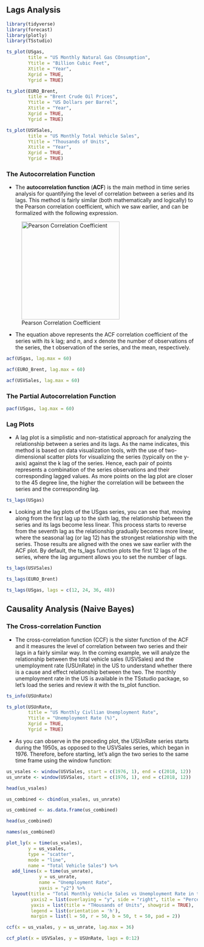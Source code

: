 ## Lags Analysis

```r
library(tidyverse)
library(forecast)
library(plotly)
library(TSstudio)
```

```r
ts_plot(USgas,
        title = "US Monthly Natural Gas COnsumption",
        Ytitle = "Billion Cubic Feet",
        Xtitle = "Year",
        Xgrid = TRUE,
        Ygrid = TRUE)
```

```r
ts_plot(EURO_Brent,
        title = "Brent Crude Oil Prices",
        Ytitle = "US Dollars per Barrel",
        Xtitle = "Year",
        Xgrid = TRUE,
        Ygrid = TRUE)
```

```r
ts_plot(USVSales,
        title = "US Monthly Total Vehicle Sales",
        Ytitle = "Thousands of Units",
        Xtitle = "Year",
        Xgrid = TRUE,
        Ygrid = TRUE)
```

### The Autocorrelation Function

-   The **autocorrelation function** (**ACF**) is the main method in time series analysis for quantifying the level of correlation between a series and its lags. This method is fairly similar (both mathematically and logically) to the Pearson correlation coefficient, which we saw earlier, and can be formalized with the following expression.

![Pearson Correlation Coefficient](images/pearson%20correlation.png){width="258"}

-   The equation above represents the ACF correlation coefficient of the series with its k lag; and n, and x denote the number of observations of the series, the t observation of the series, and the mean, respectively.

```r
acf(USgas, lag.max = 60)
```

```r
acf(EURO_Brent, lag.max = 60)
```

```r
acf(USVSales, lag.max = 60)
```

### The Partial Autocorrelation Function

```r
pacf(USgas, lag.max = 60)
```

### Lag Plots

-   A lag plot is a simplistic and non-statistical approach for analyzing the relationship between a series and its lags. As the name indicates, this method is based on data visualization tools, with the use of two-dimensional scatter plots for visualizing the series (typically on the y-axis) against the k lag of the series. Hence, each pair of points represents a combination of the series observations and their corresponding lagged values. As more points on the lag plot are closer to the 45 degree line, the higher the correlation will be between the series and the corresponding lag.

```r
ts_lags(USgas)
```

-   Looking at the lag plots of the USgas series, you can see that, moving along from the first lag up to the sixth lag, the relationship between the series and its lags become less linear. This process starts to reverse from the seventh lag as the relationship gradually becomes more linear, where the seasonal lag (or lag 12) has the strongest relationship with the series. Those results are aligned with the ones we saw earlier with the ACF plot. By default, the ts_lags function plots the first 12 lags of the series, where the lag argument allows you to set the number of lags.

```r
ts_lags(USVSales)
```

```r
ts_lags(EURO_Brent)
```

```r
ts_lags(USgas, lags = c(12, 24, 36, 48))
```

## Causality Analysis (Naive Bayes)

### The Cross-correlation Function

-   The cross-correlation function (CCF) is the sister function of the ACF and it measures the level of correlation between two series and their lags in a fairly similar way. In the coming example, we will analyze the relationship between the total vehicle sales (USVSales) and the unemployment rate (USUnRate) in the US to understand whether there is a cause and effect relationship between the two. The monthly unemployment rate in the US is available in the TSstudio package, so let's load the series and review it with the ts_plot function.

```r
ts_info(USUnRate)
```

```r
ts_plot(USUnRate,
        title = "US Monthly Civllian Unemployment Rate",
        Ytitle = "Unemployment Rate (%)",
        Xgrid = TRUE,
        Ygrid = TRUE)
```

-   As you can observe in the preceding plot, the USUnRate series starts during the 1950s, as opposed to the USVSales series, which began in 1976. Therefore, before starting, let's align the two series to the same time frame using the window function:

```r
us_vsales <- window(USVSales, start = c(1976, 1), end = c(2018, 12))
us_unrate <- window(USVSales, start = c(1976, 1), end = c(2018, 12))
```

```r
head(us_vsales)
```

```r
us_combined <- cbind(us_vsales, us_unrate)

us_combined <- as.data.frame(us_combined)

head(us_combined)
```

```r
names(us_combined)
```

```r
plot_ly(x = time(us_vsales),
        y = us_vsales,
        type = "scatter",
        mode = "line",
        name = "Total Vehicle Sales") %>%
  add_lines(x = time(us_unrate),
            y = us_unrate,
            name = "Unemployment Rate",
            yaxis = "y2") %>%
  layout(title = "Total Monthly Vehicle Sales vs Unemployment Rate in the US",
         yaxis2 = list(overlaying = "y", side = "right", title = "Percentage", showgrid = TRUE),
         yaxis = list(title = "THousands of Units", showgrid = TRUE),
         legend = list(orientation = 'h'),
         margin = list(l = 50, r = 50, b = 50, t = 50, pad = 2))
```

```r
ccf(x = us_vsales, y = us_unrate, lag.max = 36)
```

```r
ccf_plot(x = USVSales, y = USUnRate, lags = 0:12)
```
